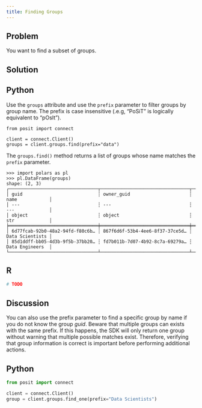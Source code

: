 ```yaml
---
title: Finding Groups
---
```


## Problem

You want to find a subset of groups.

## Solution

:::{.panel-tabset group="language"}

## Python

Use the `groups` attribute and use the `prefix` parameter to filter groups by group name. The prefix is case insensitive (.e.g, "PoSiT" is logically equivalent to "pOsIt").

```.python
from posit import connect

client = connect.Client()
groups = client.groups.find(prefix="data")
```

The `groups.find()` method returns a list of groups whose name matches the `prefix` parameter.

```.python
>>> import polars as pl
>>> pl.DataFrame(groups)
shape: (2, 3)
┌─────────────────────────────────┬─────────────────────────────────┬─────────────────┐
│ guid                            ┆ owner_guid                      ┆ name            │
│ ---                             ┆ ---                             ┆ ---             │
│ object                          ┆ object                          ┆ str             │
╞═════════════════════════════════╪═════════════════════════════════╪═════════════════╡
│ 6d77fcab-92b0-48a2-94fd-f80c6b… ┆ 867f6d6f-53b4-4ee6-8f37-37ce5d… ┆ Data Scientists │
│ 85d1ddff-bb05-4d3b-9f5b-37bb20… ┆ fd7b011b-7d07-4b92-8c7a-69279a… ┆ Data Engineers  │
└─────────────────────────────────┴─────────────────────────────────┴─────────────────┘
```

## R

```.r
# TODO
```

:::

## Discussion

You can also use the prefix parameter to find a specific group by name if you do not know the group *guid*. Beware that multiple groups can exists with the same prefix. If this happens, the SDK will only return one group without warning that multiple possible matches exist. Therefore, verifying that group information is correct is important before performing additional actions.

:::{.panel-tabset group="language"}

## Python

```python
from posit import connect

client = connect.Client()
group = client.groups.find_one(prefix="Data Scientists")
```

:::
